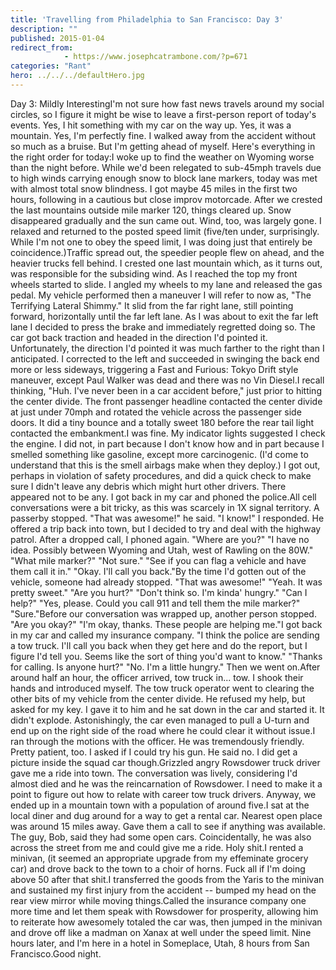 ```yaml
---
title: 'Travelling from Philadelphia to San Francisco: Day 3'
description: ""
published: 2015-01-04
redirect_from: 
            - https://www.josephcatrambone.com/?p=671
categories: "Rant"
hero: ../../../defaultHero.jpg
---
```

Day 3: Mildly InterestingI'm not sure how fast news travels around my social circles, so I figure it might be wise to leave a first-person report of today's events. Yes, I hit something with my car on the way up. Yes, it was a mountain. Yes, I'm perfectly fine. I walked away from the accident without so much as a bruise. But I'm getting ahead of myself. Here's everything in the right order for today:I woke up to find the weather on Wyoming worse than the night before. While we'd been relegated to sub-45mph travels due to high winds carrying enough snow to block lane markers, today was met with almost total snow blindness. I got maybe 45 miles in the first two hours, following in a cautious but close improv motorcade. After we crested the last mountains outside mile marker 120, things cleared up. Snow disappeared gradually and the sun came out. Wind, too, was largely gone. I relaxed and returned to the posted speed limit (five/ten under, surprisingly. While I'm not one to obey the speed limit, I was doing just that entirely be coincidence.)Traffic spread out, the speedier people flew on ahead, and the heavier trucks fell behind. I crested one last mountain which, as it turns out, was responsible for the subsiding wind. As I reached the top my front wheels started to slide. I angled my wheels to my lane and released the gas pedal. My vehicle performed then a maneuver I will refer to now as, "The Terrifying Lateral Shimmy." It slid from the far right lane, still pointing forward, horizontally until the far left lane. As I was about to exit the far left lane I decided to press the brake and immediately regretted doing so. The car got back traction and headed in the direction I'd pointed it. Unfortunately, the direction I'd pointed it was much farther to the right than I anticipated. I corrected to the left and succeeded in swinging the back end more or less sideways, triggering a Fast and Furious: Tokyo Drift style maneuver, except Paul Walker was dead and there was no Vin Diesel.I recall thinking, "Huh. I've never been in a car accident before," just prior to hitting the center divide. The front passenger headline contacted the center divide at just under 70mph and rotated the vehicle across the passenger side doors. It did a tiny bounce and a totally sweet 180 before the rear tail light contacted the embankment.I was fine. My indicator lights suggested I check the engine. I did not, in part because I don't know how and in part because I smelled something like gasoline, except more carcinogenic. (I'd come to understand that this is the smell airbags make when they deploy.) I got out, perhaps in violation of safety procedures, and did a quick check to make sure I didn't leave any debris which might hurt other drivers. There appeared not to be any. I got back in my car and phoned the police.All cell conversations were a bit tricky, as this was scarcely in 1X signal territory. A passerby stopped. "That was awesome!" he said. "I know!" I responded. He offered a trip back into town, but I decided to try and deal with the highway patrol. After a dropped call, I phoned again. "Where are you?" "I have no idea. Possibly between Wyoming and Utah, west of Rawling on the 80W." "What mile marker?" "Not sure." "See if you can flag a vehicle and have them call it in." "Okay. I'll call you back."By the time I'd gotten out of the vehicle, someone had already stopped. "That was awesome!" "Yeah. It was pretty sweet." "Are you hurt?" "Don't think so. I'm kinda' hungry." "Can I help?" "Yes, please. Could you call 911 and tell them the mile marker?" "Sure."Before our conversation was wrapped up, another person stopped. "Are you okay?" "I'm okay, thanks. These people are helping me."I got back in my car and called my insurance company. "I think the police are sending a tow truck. I'll call you back when they get here and do the report, but I figure I'd tell you. Seems like the sort of thing you'd want to know." "Thanks for calling. Is anyone hurt?" "No. I'm a little hungry." Then we went on.After around half an hour, the officer arrived, tow truck in... tow. I shook their hands and introduced myself. The tow truck operator went to clearing the other bits of my vehicle from the center divide. He refused my help, but asked for my key. I gave it to him and he sat down in the car and started it. It didn't explode. Astonishingly, the car even managed to pull a U-turn and end up on the right side of the road where he could clear it without issue.I ran through the motions with the officer. He was tremendously friendly. Pretty patient, too. I asked if I could try his gun. He said no. I did get a picture inside the squad car though.Grizzled angry Rowsdower truck driver gave me a ride into town. The conversation was lively, considering I'd almost died and he was the reincarnation of Rowsdower. I need to make it a point to figure out how to relate with career tow truck drivers. Anyway, we ended up in a mountain town with a population of around five.I sat at the local diner and dug around for a way to get a rental car. Nearest open place was around 15 miles away. Gave them a call to see if anything was available. The guy, Bob, said they had some open cars. Coincidentally, he was also across the street from me and could give me a ride. Holy shit.I rented a minivan, (it seemed an appropriate upgrade from my effeminate grocery car) and drove back to the town to a choir of horns. Fuck all if I'm doing above 50 after that shit.I transferred the goods from the Yaris to the minivan and sustained my first injury from the accident -- bumped my head on the rear view mirror while moving things.Called the insurance company one more time and let them speak with Rowsdower for prosperity, allowing him to reiterate how awesomely totaled the car was, then jumped in the minivan and drove off like a madman on Xanax at well under the speed limit. Nine hours later, and I'm here in a hotel in Someplace, Utah, 8 hours from San Francisco.Good night.

